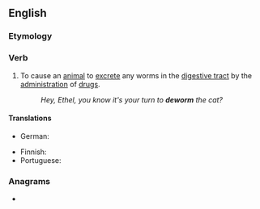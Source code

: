 ==English==

===Etymology===
{{prefix|en|de|worm}}

===Verb===
{{en-verb}}

# To cause an [[animal]] to [[excrete]] any worms in the [[digestive tract]] by the [[administration]] of [[drugs]].
#: ''Hey, Ethel, you know it's your turn to '''deworm''' the cat?''

====Translations====
{{trans-top|to cause to excrete worms}}
* German: {{t|de|entwurmen}}
{{trans-mid}}
* Finnish: {{t|fi|madottaa}}
* Portuguese: {{t|pt|desparasitar}}
{{trans-bottom}}

===Anagrams===
* {{l|en|wormed}}